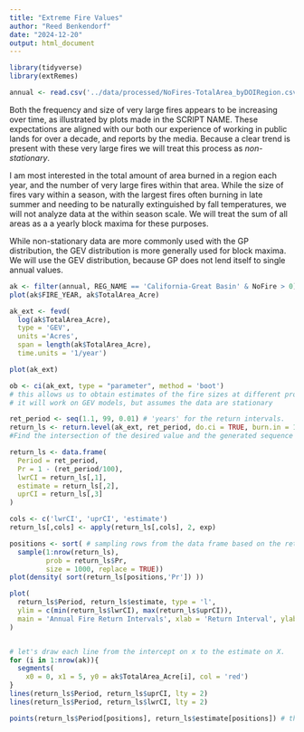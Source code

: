 ```yaml
---
title: "Extreme Fire Values"
author: "Reed Benkendorf"
date: "2024-12-20"
output: html_document
---
```




```r
library(tidyverse)
library(extRemes)
```



```r
annual <- read.csv('../data/processed/NoFires-TotalArea_byDOIRegion.csv')
```


Both the frequency and size of very large fires appears to be increasing over time, as illustrated by plots made in the SCRIPT NAME. 
These expectations are aligned with our both our experience of working in public lands for over a decade, and reports by the media. 
Because a clear trend is present with these very large fires we will treat this process as *non-stationary*. 

I am most interested in the total amount of area burned in a region each year, and the number of very large fires within that area. 
While the size of fires vary within a season, with the largest fires often burning in late summer and needing to be naturally extinguished by fall temperatures, we will not analyze data at the within season scale.
We will treat the sum of all areas as a a yearly block maxima for these purposes. 

While non-stationary data are more commonly used with the GP distribution, the GEV distribution is more generally used for block maxima. 
We will use the GEV distribution, because GP does not lend itself to single annual values. 


```r
ak <- filter(annual, REG_NAME == 'California-Great Basin' & NoFire > 0)
plot(ak$FIRE_YEAR, ak$TotalArea_Acre)

ak_ext <- fevd(
  log(ak$TotalArea_Acre), 
  type = 'GEV',
  units ='Acres', 
  span = length(ak$TotalArea_Acre), 
  time.units = '1/year')

plot(ak_ext)

ob <- ci(ak_ext, type = "parameter", method = 'boot')
# this allows us to obtain estimates of the fire sizes at different probabilities. 
# it will work on GEV models, but assumes the data are stationary 

ret_period <- seq(1.1, 99, 0.01) # 'years' for the return intervals. 
return_ls <- return.level(ak_ext, ret_period, do.ci = TRUE, burn.in = 100) 
#Find the intersection of the desired value and the generated sequence of return levels

return_ls <- data.frame(
  Period = ret_period,
  Pr = 1 - (ret_period/100), 
  lwrCI = return_ls[,1], 
  estimate = return_ls[,2], 
  uprCI = return_ls[,3] 
)

cols <- c('lwrCI', 'uprCI', 'estimate')
return_ls[,cols] <- apply(return_ls[,cols], 2, exp)

positions <- sort( # sampling rows from the data frame based on the return intervals
  sample(1:nrow(return_ls), 
         prob = return_ls$Pr, 
         size = 1000, replace = TRUE))
plot(density( sort(return_ls[positions,'Pr']) ))

plot(
  return_ls$Period, return_ls$estimate, type = 'l', 
  ylim = c(min(return_ls$lwrCI), max(return_ls$uprCI)), 
  main = 'Annual Fire Return Intervals', xlab = 'Return Interval', ylab = 'Area (Acres)'
)


# let's draw each line from the intercept on x to the estimate on X. 
for (i in 1:nrow(ak)){
  segments(
    x0 = 0, x1 = 5, y0 = ak$TotalArea_Acre[i], col = 'red')
}
lines(return_ls$Period, return_ls$uprCI, lty = 2)
lines(return_ls$Period, return_ls$lwrCI, lty = 2)

points(return_ls$Period[positions], return_ls$estimate[positions]) # these are the sample points 
```


